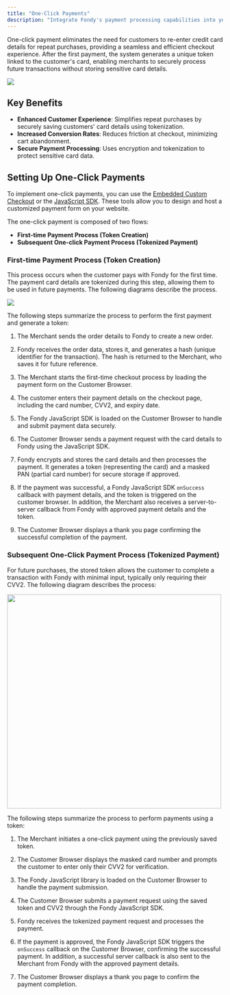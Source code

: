 ```yaml
---
title: "One-Click Payments"
description: "Integrate Fondy's payment processing capabilities into your website with the One-Click Payments."
---
```





One-click payment eliminates the need for customers to re-enter credit card details for repeat purchases, providing a seamless and efficient checkout experience. After the first payment, the system generates a unique token linked to the customer's card, enabling merchants to securely process future transactions without storing sensitive card details.

<Image src="/media/docs/gateway/one-click-payments2.png"/>

## Key Benefits

* **Enhanced Customer Experience**: Simplifies repeat purchases by securely saving customers' card details using tokenization.
* **Increased Conversion Rates**: Reduces friction at checkout, minimizing cart abandonment.
* **Secure Payment Processing**: Uses encryption and tokenization to protect sensitive card data.

## Setting Up One-Click Payments

To implement one-click payments, you can use the [Embedded Custom Checkout](/gateway/embedded/embedded-custom-checkout) or the [JavaScript SDK](/gateway/hosted-checkout/front-end/javascript). These tools allow you to design and host a customized payment form on your website.

The one-click payment is composed of two flows:

* **First-time Payment Process (Token Creation)**
* **Subsequent One-click Payment Process (Tokenized Payment)**

### First-time Payment Process (Token Creation)

This process occurs when the customer pays with Fondy for the first time. The payment card details are tokenized during this step, allowing them to be used in future payments. The following diagrams describe the process.

<Image src="/media/docs/gateway/one-click-payments-diagram-2.png"/>


The following steps summarize the process to perform the first payment and generate a token:

1. The Merchant sends the order details to Fondy to create a new order.

2. Fondy receives the order data, stores it, and generates a hash (unique identifier for the transaction). The hash is returned to the Merchant, who saves it for future reference.

3. The Merchant starts the first-time checkout process by loading the payment form on the Customer Browser.

4. The customer enters their payment details on the checkout page, including the card number, CVV2, and expiry date.

5. The Fondy JavaScript SDK is loaded on the Customer Browser to handle and submit payment data securely.

6. The Customer Browser sends a payment request with the card details to Fondy using the JavaScript SDK.

7. Fondy encrypts and stores the card details and then processes the payment. It generates a token (representing the card) and a masked PAN (partial card number) for secure storage if approved.

8. If the payment was successful, a Fondy JavaScript SDK `onSuccess` callback with payment details, and the token is triggered on the customer browser. In addition, the Merchant also receives a server-to-server callback from Fondy with approved payment details and the token.

9. The Customer Browser displays a thank you page confirming the successful completion of the payment.

### Subsequent One-Click Payment Process (Tokenized Payment)

For future purchases, the stored token allows the customer to complete a transaction with Fondy with minimal input, typically only requiring their CVV2. The following diagram describes the process:

<Image src="/media/docs/gateway/one-click-payments-diagram-1.png" width="500px"/>

The following steps summarize the process to perform payments using a token:

1. The Merchant initiates a one-click payment using the previously saved token.

2. The Customer Browser displays the masked card number and prompts the customer to enter only their CVV2 for verification.

3. The Fondy JavaScript library is loaded on the Customer Browser to handle the payment submission.

4. The Customer Browser submits a payment request using the saved token and CVV2 through the Fondy JavaScript SDK.

5. Fondy receives the tokenized payment request and processes the payment.

6. If the payment is approved, the Fondy JavaScript SDK triggers the `onSuccess` callback on the Customer Browser, confirming the successful payment. In addition, a successful server callback is also sent to the Merchant from Fondy with the approved payment details.

7. The Customer Browser displays a thank you page to confirm the payment completion.

